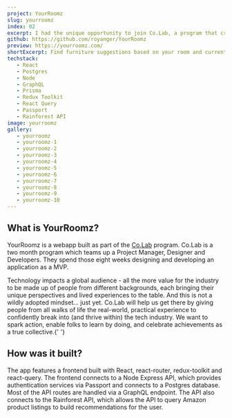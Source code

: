 ```yaml
---
project: YourRoomz
slug: yourroomz
index: 02
excerpt: I had the unique opportunity to join Co.Lab, a program that created a cross-discipline team to work on a project/application. As a team (Product Manager, Designer and Developers) we created a MVP. YourRoomz allows users to enter information about their room and current furniture, and receive suggestions from Amazon on what they can purchase to complete the design.
github: https://github.com/royanger/YourRoomz
preview: https://yourroomz.com/
shortExcerpt: Find furniture suggestions based on your room and current furniture
techstack:
   - React
   - Postgres
   - Node
   - GraphQL
   - Prisma
   - Redux Toolkit
   - React Query
   - Passport
   - Rainforest API
image: yourroomz
gallery:
   - yourroomz
   - yourroomz-1
   - yourroomz-2
   - yourroomz-3
   - yourroomz-4
   - yourroomz-5
   - yourroomz-6
   - yourroomz-7
   - yourroomz-8
   - yourroomz-9
   - yourroomz-10
---
```


## What is YourRoomz?

YourRoomz is a webapp built as part of the [Co.Lab](https://www.joincolab.io/) program. Co.Lab is a two month program which teams up a Project Manager, Designer and Developers. They spend those eight weeks designing and developing an application as a MVP.

<Quote author="Co.Lab Mmission Statement">
   Technology impacts a global audience - all the more value for the industry to
   be made up of people from different backgrounds, each bringing their unique
   perspectives and lived experiences to the table. And this is not a wildly
   adopted mindset… just yet. Co.Lab will help us get there by giving people
   from all walks of life the real-world, practical experience to confidently
   break into (and thrive within) the tech industry. We want to spark action,
   enable folks to learn by doing, and celebrate achievements as a true
   collective.{' '}
</Quote>

## How was it built?

The app features a frontend built with React, react-router, redux-toolkit and react-query. The frontend connects to a Node Express API, which provides authentication services via Passport and connects to a Postgres database. Most of the API routes are handled via a GraphQL endpoint. The API also connects to the Rainforest API, which allows the API to query Amazon product listings to build recommendations for the user.
